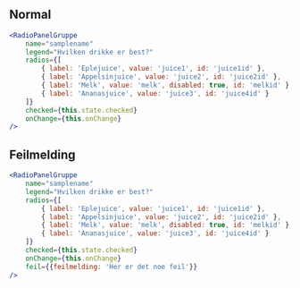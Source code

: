 
## Normal

<Example>
    <RadioPanelGruppeExample name="example-1" />
</Example>

```jsx
<RadioPanelGruppe
    name="samplename"
    legend="Hvilken drikke er best?"
    radios={[
        { label: 'Eplejuice', value: 'juice1', id: 'juice1id' },
        { label: 'Appelsinjuice', value: 'juice2', id: 'juice2id' },
        { label: 'Melk', value: 'melk', disabled: true, id: 'melkid' },
        { label: 'Ananasjuice', value: 'juice3', id: 'juice4id' }
    ]}
    checked={this.state.checked}
    onChange={this.onChange}
/>
```

## Feilmelding

<Example>
    <RadioPanelGruppeExample name="example-2" feil={true} />
</Example>

```jsx
<RadioPanelGruppe
    name="samplename"
    legend="Hvilken drikke er best?"
    radios={[
        { label: 'Eplejuice', value: 'juice1', id: 'juice1id' },
        { label: 'Appelsinjuice', value: 'juice2', id: 'juice2id' },
        { label: 'Melk', value: 'melk', disabled: true, id: 'melkid' },
        { label: 'Ananasjuice', value: 'juice3', id: 'juice4id' }
    ]}
    checked={this.state.checked}
    onChange={this.onChange}
    feil={{feilmelding: 'Her er det noe feil'}}
/>
```